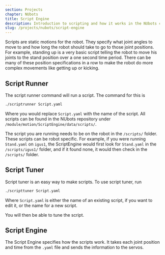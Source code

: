 ```yaml
---
section: Projects
chapter: NUbots
title: Script Engine
description: Introduction to scripting and how it works in the NUbots codebase.
slug: /projects/nubots/script-engine
---
```


Scripts are static motions for the robot. They specify what joint angles to move to and how long the robot should take to go to those joint positions. For example, standing up is a very basic script telling the robot to move his joints to the stand position over a one second time period. There can be many of these position specifications in a row to make the robot do more complex movements like getting up or kicking.

## Script Runner

The script runner command will run a script. The command for this is

```bash
./scriptrunner Script.yaml
```

Where you would replace `Script.yaml` with the name of the script. All scripts can be found in the NUbots repository under `/module/motion/ScriptEngine/data/scripts/`.

The script you are running needs to be on the robot in the `/scripts/` folder. These scripts can be robot specific. For example, if you were running `Stand.yaml` on `igus1`, the ScriptEngine would first look for `Stand.yaml` in the `/scripts/igus1/` folder, and if it found none, it would then check in the `/scripts/` folder.

## Script Tuner

Script tuner is an easy way to make scripts. To use script tuner, run

```bash
./scripttuner Script.yaml
```

Where `Script.yaml` is either the name of an existing script, if you want to edit it, or the name for a new script.

You will then be able to tune the script.

## Script Engine

The Script Engine specifies how the scripts work. It takes each joint position and time from the `.yaml` file and sends the information to the servos.
